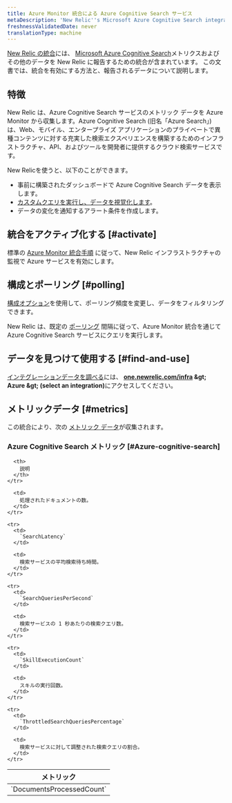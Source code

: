 ```yaml
---
title: Azure Monitor 統合による Azure Cognitive Search サービス
metaDescription: 'New Relic''s Microsoft Azure Cognitive Search integration: what data it reports and how to enable it.'
freshnessValidatedDate: never
translationType: machine
---
```


[New Relic の統合](/docs/infrastructure/introduction-infra-monitoring)には、 [Microsoft Azure Cognitive Search](https://azure.microsoft.com/en-in/products/search/)メトリクスおよびその他のデータを New Relic に報告するための統合が含まれています。 この文書では、統合を有効にする方法と、報告されるデータについて説明します。

## 特徴

New Relic は、Azure Cognitive Search サービスのメトリック データを Azure Monitor から収集します。Azure Cognitive Search (旧名「Azure Search」) は、Web、モバイル、エンタープライズ アプリケーションのプライベートで異種コンテンツに対する充実した検索エクスペリエンスを構築するためのインフラストラクチャ、API、およびツールを開発者に提供するクラウド検索サービスです。

New Relicを使うと、以下のことができます。

* 事前に構築されたダッシュボードで Azure Cognitive Search データを表示します。
* [カスタムクエリを実行し、データを視覚化します](/docs/infrastructure/integrations-getting-started/getting-started/use-integration-data-new-relic-insights)。
* データの変化を通知するアラート条件を作成します。

## 統合をアクティブ化する [#activate]

標準の [Azure Monitor 統合手順](/docs/infrastructure/microsoft-azure-integrations/azure-integrations-list/azure-monitor) に従って、New Relic インフラストラクチャの監視で Azure サービスを有効にします。

## 構成とポーリング [#polling]

[構成オプション](/docs/infrastructure/microsoft-azure-integrations/azure-integrations-list/azure-monitor/#settings)を使用して、ポーリング頻度を変更し、データをフィルタリングできます。

New Relic は、既定の [ポーリング](/docs/infrastructure/microsoft-azure-integrations/azure-integrations-list/azure-monitor/#settings) 間隔に従って、Azure Monitor 統合を通じて Azure Cognitive Search サービスにクエリを実行します。

## データを見つけて使用する [#find-and-use]

[インテグレーションデータを調べる](/docs/infrastructure/integrations/find-use-infrastructure-integration-data)には、 <DNT>**[one.newrelic.com/infra](https://one.newrelic.com/infra) &amp;gt; Azure &amp;gt; (select an integration)**</DNT>にアクセスしてください。

## メトリックデータ [#metrics]

この統合により、次の [メトリック データ](/docs/infrastructure/integrations-getting-started/getting-started/understand-integration-data-data-types#metric)が収集されます。

### Azure Cognitive Search メトリック [#Azure-cognitive-search]

<table>
  <thead>
    <tr>
      <th style={{ width: "300px" }}>
        メトリック
      </th>

      <th>
        説明
      </th>
    </tr>
  </thead>

  <tbody>
    <tr>
      <td>
        `DocumentsProcessedCount`
      </td>

      <td>
        処理されたドキュメントの数。
      </td>
    </tr>

    <tr>
      <td>
        `SearchLatency`
      </td>

      <td>
        検索サービスの平均検索待ち時間。
      </td>
    </tr>

    <tr>
      <td>
        `SearchQueriesPerSecond`
      </td>

      <td>
        検索サービスの 1 秒あたりの検索クエリ数。
      </td>
    </tr>

    <tr>
      <td>
        `SkillExecutionCount`
      </td>

      <td>
        スキルの実行回数。
      </td>
    </tr>

    <tr>
      <td>
        `ThrottledSearchQueriesPercentage`
      </td>

      <td>
        検索サービスに対して調整された検索クエリの割合。
      </td>
    </tr>
  </tbody>
</table>